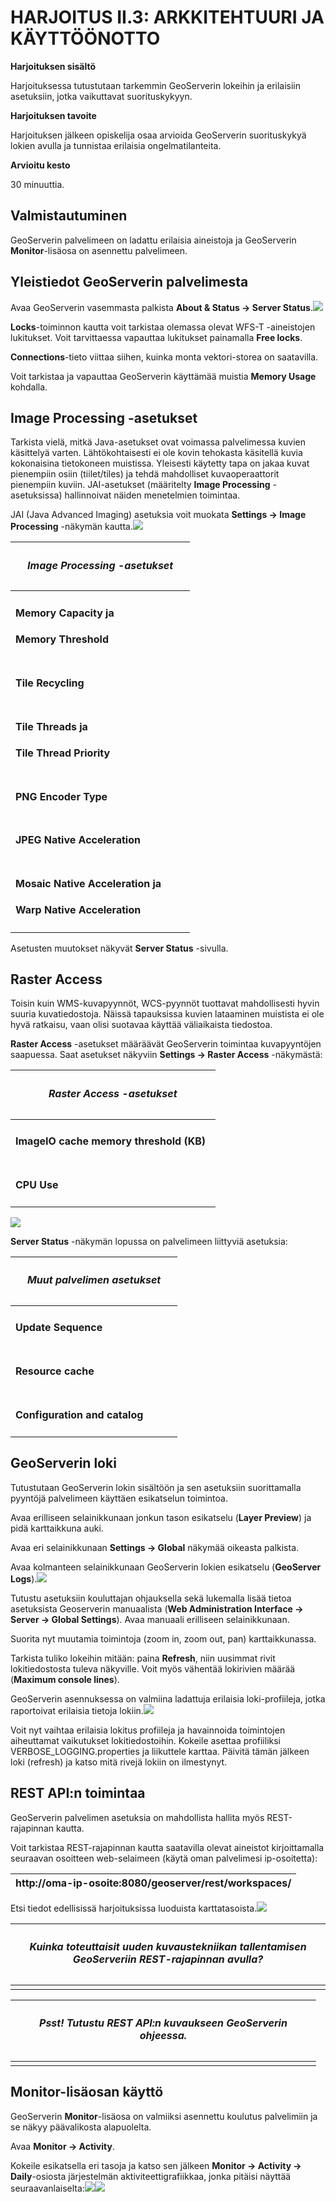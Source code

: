 # HARJOITUS II.3: ARKKITEHTUURI JA KÄYTTÖÖNOTTO

**Harjoituksen sisältö**

Harjoituksessa tutustutaan tarkemmin GeoServerin lokeihin ja erilaisiin asetuksiin, jotka vaikuttavat suorituskykyyn.

**Harjoituksen tavoite**

Harjoituksen jälkeen opiskelija osaa arvioida GeoServerin suorituskykyä lokien avulla ja tunnistaa erilaisia ongelmatilanteita.

**Arvioitu kesto**

30 minuuttia.

## **Valmistautuminen**

GeoServerin palvelimeen on ladattu erilaisia aineistoja ja GeoServerin **Monitor**-lisäosa on asennettu palvelimeen.

## **Yleistiedot GeoServerin palvelimesta**

Avaa GeoServerin vasemmasta palkista **About & Status → Server Status**.![](https://lh5.googleusercontent.com/INuGmb5JpS_qRR_wK0TBHGhsiUddFA9yTmTj86zFqVK9Tnwjfgoy-0E_-M3-djGwGv82aqGnF36u47zGJQbqqC02ILB_mIcy8pnGWy7YwRLI8sLYUbsTWJbhxW_Tqzm_tojOlmf6Nm3W3aNQeqlcxw)

**Locks**-toiminnon kautta voit tarkistaa olemassa olevat WFS-T -aineistojen lukitukset. Voit tarvittaessa vapauttaa lukitukset painamalla **Free locks**.

**Connections**-tieto viittaa siihen, kuinka monta vektori-storea on saatavilla. 

Voit tarkistaa ja vapauttaa GeoServerin käyttämää muistia **Memory Usage** kohdalla.

## **Image Processing -asetukset**

Tarkista vielä, mitkä Java-asetukset ovat voimassa palvelimessa kuvien käsittelyä varten. Lähtökohtaisesti ei ole kovin tehokasta käsitellä kuvia kokonaisina tietokoneen muistissa. Yleisesti käytetty tapa on jakaa kuvat pienempiin osiin (tiilet/tiles) ja tehdä mahdolliset kuvaoperaattorit pienempiin kuviin. JAI-asetukset (määritelty **Image Processing** -asetuksissa) hallinnoivat näiden menetelmien toimintaa.

JAI (Java Advanced Imaging) asetuksia voit muokata **Settings → Image Processing** -näkymän kautta.![](https://lh4.googleusercontent.com/UmvlxNo3LBn2cbKl4HmaV3M4bmr3NvmO8BQ3s5JHEkYLfMLee7eCX7_gHSElq9UwBVg10YD05KOtDSzEoG7NXdDLAtooQfO8I8A0BzoqalLKBVqCYRE05hWLbeB_urRoTbml_hlIFsh_1j_x-I5tGw)

+----------------------------------------+
| ##### **Image Processing -asetukset**  |
+========================================+
| #### **Memory Capacity ja**            |
|                                        |
| #### **Memory Threshold**              |
+----------------------------------------+
| #### **Tile Recycling**                |
+----------------------------------------+
| #### **Tile Threads ja**               |
|                                        |
| #### **Tile Thread Priority**          |
+----------------------------------------+
| #### **PNG Encoder Type**              |
+----------------------------------------+
| #### **JPEG Native Acceleration**      |
+----------------------------------------+
| #### **Mosaic Native Acceleration ja** |
|                                        |
| #### **Warp Native Acceleration**      |
+----------------------------------------+

Asetusten muutokset näkyvät **Server Status** -sivulla.

## **Raster Access**

Toisin kuin WMS-kuvapyynnöt, WCS-pyynnöt tuottavat mahdollisesti hyvin suuria kuvatiedostoja. Näissä tapauksissa kuvien lataaminen muistista ei ole hyvä ratkaisu, vaan olisi suotavaa käyttää väliaikaista tiedostoa.

**Raster Access** -asetukset määräävät GeoServerin toimintaa kuvapyyntöjen saapuessa. Saat asetukset näkyviin **Settings → Raster Access** -näkymästä:

+----------------------------------------------+
| ##### **Raster Access -asetukset**           |
+==============================================+
| #### **ImageIO cache memory threshold (KB)** |
+----------------------------------------------+
| #### **CPU Use**                             |
+----------------------------------------------+

![](https://lh5.googleusercontent.com/aExGq6pLjVb96e1v1UvZbKaPpzfjDE7DP8H8AT-KrUnXEelLMlK5osC18TScKcdu9ve9p59emyPc400oFVoWna82jjlouUMQOYjR_csBWOcklF1kigvlEDREwtI_t45vXSeAICwu0Dl83gTSb5XSnQ)

**Server Status** -näkymän lopussa on palvelimeen liittyviä asetuksia:

+-------------------------------------+
| ##### **Muut palvelimen asetukset** |
+=====================================+
| #### **Update Sequence**            |
+-------------------------------------+
| #### **Resource cache**             |
+-------------------------------------+
| #### **Configuration and catalog**  |
+-------------------------------------+

## **GeoServerin loki**

Tutustutaan GeoServerin lokin sisältöön ja sen asetuksiin suorittamalla pyyntöjä palvelimeen käyttäen esikatselun toimintoa.

Avaa erilliseen selainikkunaan jonkun tason esikatselu (**Layer Preview**) ja pidä karttaikkuna auki.

Avaa eri selainikkunaan **Settings → Global** näkymää oikeasta palkista.

Avaa kolmanteen selainikkunaan GeoServerin lokien esikatselu (**GeoServer Logs**).![](https://lh6.googleusercontent.com/F_oKajg_wBpuM1deL12niJQKLySlKUwWtUi7UZi_BGvdHTJyvyOs0jXMu6TUlRW3ssKdpawlhYJNa0EsQx0DJuV_pbfz_8em43InVU3Q2fUit7W4uCJk5xhw9kAOtixtVVJ1KJGGl492KuSNoB4wtg)

Tutustu asetuksiin kouluttajan ohjauksella sekä lukemalla lisää tietoa asetuksista Geoserverin manuaalista (**Web Administration Interface → Server → Global Settings**). Avaa manuaali erilliseen selainikkunaan.

Suorita nyt muutamia toimintoja (zoom in, zoom out, pan) karttaikkunassa. 

Tarkista tuliko lokeihin mitään: paina **Refresh**, niin uusimmat rivit lokitiedostosta tuleva näkyville. Voit myös vähentää lokirivien määrää (**Maximum console lines**).

GeoServerin asennuksessa on valmiina ladattuja erilaisia loki-profiileja, jotka raportoivat erilaisia tietoja lokiin.![](https://lh5.googleusercontent.com/n8O89QRr5TYYwVa9A9tpAbx8Z1GQzOhGi3zqqQEFyQeoplVFQH6gMRz-_plhg7gUSsDs8wDSRA9CCYrZ7VubulYvO8a0HkjUZjlye65jTtcTdlto0ldSGEum60Ohb4s1yfPMidv1rlPKBWOXFSNybw)

Voit nyt vaihtaa erilaisia lokitus profiileja ja havainnoida toimintojen aiheuttamat vaikutukset lokitiedostoihin. Kokeile asettaa profiiliksi VERBOSE_LOGGING.properties ja liikuttele karttaa. Päivitä tämän jälkeen loki (refresh) ja katso mitä rivejä lokiin on ilmestynyt.

## **REST API:n toimintaa**

GeoServerin palvelimen asetuksia on mahdollista hallita myös REST-rajapinnan kautta.

Voit tarkistaa REST-rajapinnan kautta saatavilla olevat aineistot kirjoittamalla seuraavan osoitteen web-selaimeen (käytä oman palvelimesi ip-osoitetta):

| http://**oma-ip-osoite**:8080/geoserver/rest/workspaces/ |
|----------------------------------------------------------|

Etsi tiedot edellisissä harjoituksissa luoduista karttatasoista.![](https://lh6.googleusercontent.com/sQy53lRRvI3NAxN8SBiaDb1QC_3JmbpBC7wEcgxXWnVrLmsK6t4BwPLI6zb7vL1tzKVuYwgZg6Vc-_W8bJ1PPzTG-nkuGdLLIA8GG58ybdfuXwkVZiueNwc7K9MBpS8ELyizZuD5jpFhYStY9ZqXRg)

+--------------------------------------------------------------------------------------------------------+
| ##### **Kuinka toteuttaisit uuden kuvaustekniikan tallentamisen GeoServeriin REST-rajapinnan avulla?** |
+========================================================================================================+
+--------------------------------------------------------------------------------------------------------+

+---------------------------------------------------------------------+
| ##### **Psst! Tutustu REST API:n kuvaukseen GeoServerin ohjeessa.** |
+=====================================================================+
+---------------------------------------------------------------------+

## **Monitor-lisäosan käyttö**

GeoServerin **Monitor**-lisäosa on valmiiksi asennettu koulutus palvelimiin ja se näkyy päävalikosta alapuolelta.

Avaa **Monitor → Activity**.

Kokeile esikatsella eri tasoja ja katso sen jälkeen **Monitor → Activity → Daily**-osiosta järjestelmän aktiviteettigrafiikkaa, jonka pitäisi näyttää seuraavanlaiselta:![](https://lh3.googleusercontent.com/LXw6t-Q3tCVBJ3iixQeGSWb84G3EIVJRgS5wv1MKLblvNmEB0ULRDQvlIR8LdL92rBB6ap6uvxYLjn7-41vmickXX20VTk-RKgQ9BzREBTAPmHQm7zbPNKm03v7xNBYLA611QUhmZFOz1UtSDYv-Vg)![](https://lh3.googleusercontent.com/x1mZIWOjI4Y7AoVxey7zNkMsHtLUV8wMsfsrWYAzzm7-5gf9sK_5cngJt0hhfoW5OgmUDkvfdoLugBf6VWzGbeo3SKp4tXUFUU4mpEftfntfv02vona-C8hKZx-aotnSd4esuvYAIqa90PqH8ZGRhQ)
